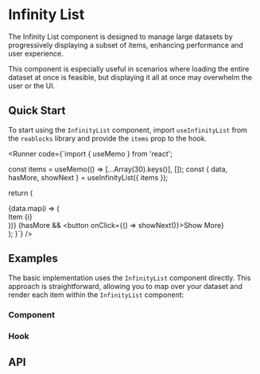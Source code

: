 
<Meta of={InfinityListStories} />

# Infinity List
The Infinity List component is designed to manage large datasets by progressively 
displaying a subset of items, enhancing performance and user experience. 

This component is especially useful in scenarios where loading the entire dataset at 
once is feasible, but displaying it all at once may overwhelm the user or the UI.

## Quick Start
To start using the `InfinityList` component, import `useInfinityList` from the `reablocks` library and provide the `items` prop to the hook.

<Runner code={`import { useMemo } from 'react';

  const items = useMemo(() => [...Array(30).keys()], []);
  const { data, hasMore, showNext } = useInfinityList({ items });

  return (
    <div>
      {data.map(i => (
        <div key={i}>Item {i}</div>
      ))}
      {hasMore && <button onClick={() => showNext()}>Show More</button>}
    </div>
  );
}`}
/>

## Examples
The basic implementation uses the `InfinityList` component directly. 
This approach is straightforward, allowing you to map over your dataset and render each item within the `InfinityList` component:

### Component
<ToggleCanvas of={InfinityListStories.Simple} storybook="components-data-infinitylist--simple" />

### Hook
<ToggleCanvas of={InfinityListStories.Hook} storybook="components-data-infinitylist--hook" />

## API
<PropsTable name="InfinityList" />
